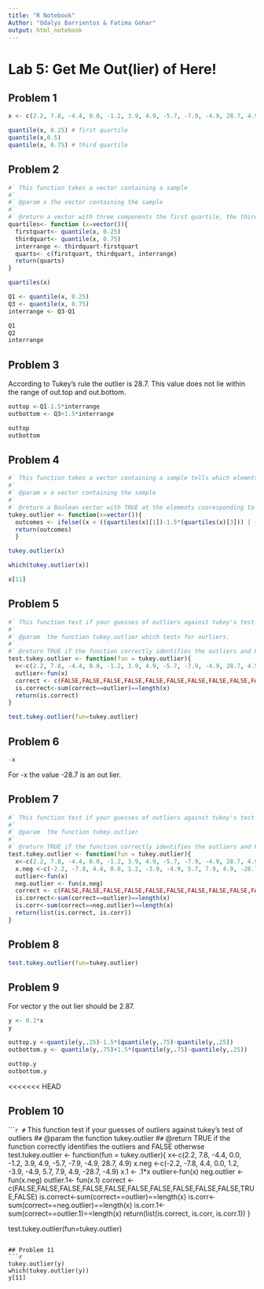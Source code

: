 ```yaml
---
title: "R Notebook"
Author: "Odalys Barrientos & Fatima Gohar"
output: html_notebook
---
```


# Lab 5: Get Me Out(lier) of Here!

## Problem 1
```r
x <- c(2.2, 7.8, -4.4, 0.0, -1.2, 3.9, 4.9, -5.7, -7.9, -4.9, 28.7, 4.9)

quantile(x, 0.25) # first quartile
quantile(x,0.5) 
quantile(x, 0.75) # third quartile
```

## Problem 2
```r
#` This function takes a vector containing a sample
#`
#` @param x the vector containing the sample
#`
#` @return a vector with three components the first quartile, the third quartile, and the interquartile
quartiles<- function (x=vector()){
  firstquart<- quantile(x, 0.25)
  thirdquart<- quantile(x, 0.75)
  interrange <- thirdquart-firstquart
  quarts<- c(firstquart, thirdquart, interrange)
  return(quarts)
}
```

```r
quartiles(x)

Q1 <- quantile(x, 0.25)
Q3 <- quantile(x, 0.75)
interrange <- Q3-Q1

Q1
Q2
interrange
```

## Problem 3
According to Tukey's rule the outlier is 28.7. This value does not lie within the range of out.top and out.bottom. 
```r
outtop <-Q1-1.5*interrange
outbottom <- Q3+1.5*interrange

outtop
outbottom
```

## Problem 4
```r
#` This function takes a vector containing a sample tells which elemnts of the sample are outliers 
#`
#` @param x a vector containing the sample 
#`
#` @return a Boolean vector with TRUE at the elements cooresponding to outlier observations and FALSE everywhere else
tukey.outlier <- function(x=vector()){
  outcomes <- ifelse((x < ((quartiles(x)[1])-1.5*(quartiles(x)[3])) | (x > ((quartiles(x)[2])+1.5*(quartiles(x)[3])))), TRUE, FALSE)
  return(outcomes)
  }
```

```r
tukey.outlier(x)

which(tukey.outlier(x))

x[11]
```

## Problem 5
```r
#` This function test if your guesses of outliers against tukey's test of outliers
#`
#` @param  the function tukey.outlier which tests for ourliers. 
#`
#` @return TRUE if the function correctly identifies the outliers and FALSE otherwise
test.tukey.outlier <- function(fun = tukey.outlier){
  x<-c(2.2, 7.8, -4.4, 0.0, -1.2, 3.9, 4.9, -5.7, -7.9, -4.9, 28.7, 4.9)
  outlier<-fun(x)
  correct <- c(FALSE,FALSE,FALSE,FALSE,FALSE,FALSE,FALSE,FALSE,FALSE,FALSE,TRUE,FALSE)
  is.correct<-sum(correct==outlier)==length(x)
  return(is.correct)
}

test.tukey.outlier(fun=tukey.outlier)
```

## Problem 6
```r
-x
```
For -x the value -28.7 is an out lier. 

## Problem 7 
```r
#` This function test if your guesses of outliers against tukey's test of outliers
#`
#` @param  the function tukey.outlier 
#`
#` @return TRUE if the function correctly identifies the outliers and FALSE otherwse
test.tukey.outlier <- function(fun = tukey.outlier){
  x<-c(2.2, 7.8, -4.4, 0.0, -1.2, 3.9, 4.9, -5.7, -7.9, -4.9, 28.7, 4.9)
  x.neg <-c(-2.2, -7.8, 4.4, 0.0, 1.2, -3.9, -4.9, 5.7, 7.9, 4.9, -28.7, -4.9)
  outlier<-fun(x)
  neg.outlier <- fun(x.neg)
  correct <- c(FALSE,FALSE,FALSE,FALSE,FALSE,FALSE,FALSE,FALSE,FALSE,FALSE,TRUE,FALSE)
  is.correct<-sum(correct==outlier)==length(x)
  is.corr<-sum(correct==neg.outlier)==length(x)
  return(list(is.correct, is.corr))
}

```

## Problem 8
```r
test.tukey.outlier(fun=tukey.outlier)
```

## Problem 9
For vector y the out lier should be 2.87.
```r
y <- 0.1*x
y

outtop.y <-quantile(y,.25)-1.5*(quantile(y,.75)-quantile(y,.25))
outbottom.y <- quantile(y,.75)+1.5*(quantile(y,.75)-quantile(y,.25))

outtop.y
outbottom.y
```
<<<<<<< HEAD

## Problem 10
````r
#` This function test if your guesses of outliers against tukey's test of outliers
#`
#` @param  the function tukey.outlier 
#`
#` @return TRUE if the function correctly identifies the outliers and FALSE otherwse
test.tukey.outlier <- function(fun = tukey.outlier){
  x<-c(2.2, 7.8, -4.4, 0.0, -1.2, 3.9, 4.9, -5.7, -7.9, -4.9, 28.7, 4.9)
  x.neg <-c(-2.2, -7.8, 4.4, 0.0, 1.2, -3.9, -4.9, 5.7, 7.9, 4.9, -28.7, -4.9)
  x.1 <- .1*x
  outlier<-fun(x)
  neg.outlier <- fun(x.neg)
  outlier.1<- fun(x.1)
  correct <- c(FALSE,FALSE,FALSE,FALSE,FALSE,FALSE,FALSE,FALSE,FALSE,FALSE,TRUE,FALSE)
  is.correct<-sum(correct==outlier)==length(x)
  is.corr<-sum(correct==neg.outlier)==length(x)
  is.corr.1<-sum(correct==outlier.1)==length(x)
  return(list(is.correct, is.corr, is.corr.1)) 
}

test.tukey.outlier(fun=tukey.outlier)
```

## Problem 11
```r
tukey.outlier(y)
which(tukey.outlier(y))
y[11]
```
